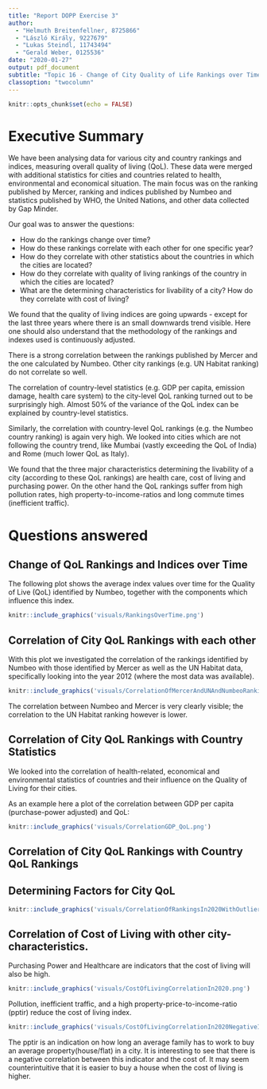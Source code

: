 ```yaml
---
title: "Report DOPP Exercise 3"
author: 
  - "Helmuth Breitenfellner, 8725866"
  - "László Király, 9227679"
  - "Lukas Steindl, 11743494"
  - "Gerald Weber, 0125536"
date: "2020-01-27"
output: pdf_document
subtitle: "Topic 16 - Change of City Quality of Life Rankings over Time"
classoption: "twocolumn"
---
```


```r
knitr::opts_chunk$set(echo = FALSE)
```

# Executive Summary

We have been analysing data for various city and country rankings and indices, measuring
overall quality of living (QoL).
These data were merged with additional statistics for cities and countries related to
health, environmental and economical situation.
The main focus was on the ranking published by Mercer, ranking and indices published by
Numbeo and statistics published by WHO, the United Nations, and other data collected 
by Gap Minder.

Our goal was to answer the questions:

* How do the rankings change over time?
* How do these rankings correlate with each other for one specific year?
* How do they correlate with other statistics about the countries in which
  the cities are located?
* How do they correlate with quality of living rankings of the country
  in which the cities are located?
* What are the determining characteristics for livability of a city?
  How do they correlate with cost of living?

We found that the quality of living indices are going upwards - except for the last three years
where there is an small downwards trend visible.
Here one should also understand that the methodology of the rankings and indexes
used is continuously adjusted.

There is a strong correlation between the rankings published by Mercer and the one
calculated by Numbeo. Other city rankings (e.g. UN Habitat ranking) do not correlate
so well.

The correlation of country-level statistics (e.g. GDP per capita,
emission damage, health care system) to the city-level QoL ranking turned
out to be surprisingly high.
Almost 50% of the variance of the QoL index can be explained by country-level
statistics.

Similarly, the correlation with country-level QoL rankings (e.g. the Numbeo country ranking)
is again very high.
We looked into cities which are not following the country trend,
like Mumbai (vastly exceeding the QoL of India) and Rome (much lower
QoL as Italy).

We found that the three major characteristics determining the livability of a city
(according to these QoL rankings) are health care, cost of living and purchasing power.
On the other hand the QoL rankings suffer from high pollution rates, high property-to-income-ratios and long commute times (inefficient traffic).

# Questions answered

## Change of QoL Rankings and Indices over Time

The following plot shows the average index values over time for
the Quality of Live (QoL) identified by Numbeo, together with
the components which influence this index.

```r
knitr::include_graphics('visuals/RankingsOverTime.png')
```



## Correlation of City QoL Rankings with each other

With this plot we investigated the correlation of the rankings identified by
Numbeo with those identified by Mercer as well as the UN Habitat data,
specifically looking into the year 2012 (where the most data was available).

```r
knitr::include_graphics('visuals/CorrelationOfMercerAndUNAndNumbeoRanking2012.png')
```

The correlation between Numbeo and Mercer is very clearly visible; the correlation
to the UN Habitat ranking however is lower.

## Correlation of City QoL Rankings with Country Statistics

We looked into the correlation of health-related, economical and
environmental statistics of countries and their influence on the Quality of Living
for their cities.

As an example here a plot of the correlation between GDP per capita
(purchase-power adjusted) and QoL:
```r
knitr::include_graphics('visuals/CorrelationGDP_QoL.png')
```

## Correlation of City QoL Rankings with Country QoL Rankings

## Determining Factors for City QoL

```r
knitr::include_graphics('visuals/CorrelationOfRankingsIn2020WithOutliers.png')
```


## Correlation of Cost of Living with other city-characteristics. 

Purchasing Power and Healthcare are indicators that the cost of living will also be high. 
```r
knitr::include_graphics('visuals/CostOfLivingCorrelationIn2020.png')
```

Pollution, inefficient traffic, and a high property-price-to-income-ratio (pptir) reduce the cost of living index. 

```r
knitr::include_graphics('visuals/CostOfLivingCorrelationIn2020NegativeInfluencers.png')
```

The pptir is an indication on how long an average family has to work to buy an average property(house/flat) in a city. It is interesting to see that there is a negative correlation between this indicator and the cost of. 
It may seem counterintuitive that it is easier to buy a house when the cost of living is higher.